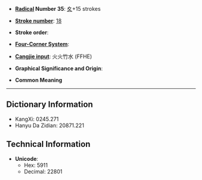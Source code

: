 * '''[[Wiktionary:Chinese radical index| Radical]] Number 35''': [[Wiktionary:Chinese radical index 夊|夊]]+15 strokes

* '''[[Wiktionary:Chinese total strokes index|Stroke number]]''': [[Wiktionary:Chinese total strokes index 18|18]]

* '''Stroke order''': 

* '''[[Wiktionary:Chinese four corner index|Four-Corner System]]''': 

* '''[[Wiktionary:Chinese Cangjie index|Cangjie input]]''': 火火竹水 (FFHE)

* '''Graphical Significance and Origin''': 

* '''Common Meaning'''

----

== Dictionary Information ==

* KangXi: 0245.271
* Hanyu Da Zidian: 20871.221

== Technical Information ==

* '''Unicode''':
** Hex: 5911
** Decimal: 22801